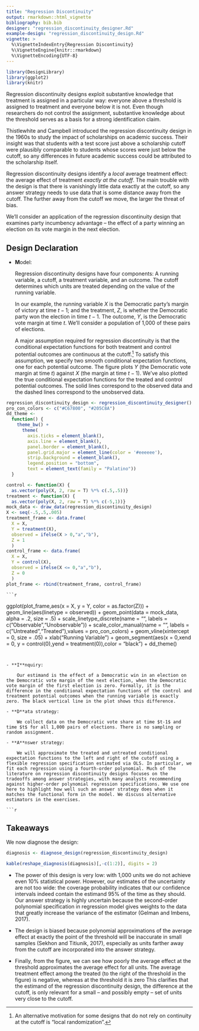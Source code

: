 ```yaml
---
title: "Regression Discontinuity"
output: rmarkdown::html_vignette
bibliography: bib.bib
designer: "regression_discontinuity_designer.Rd"
example-design: "regression_discontinuity_design.Rd"
vignette: >
  %\VignetteIndexEntry{Regression Discontinuity}
  %\VignetteEngine{knitr::rmarkdown}
  %\VignetteEncoding{UTF-8}
---
```



```r
library(DesignLibrary)
library(ggplot2)
library(knitr)
```



Regression discontinuity designs exploit substantive knowledge that treatment is assigned in a particular way: everyone above a threshold is assigned to treatment and everyone below it is not. Even though researchers do not control the assignment, substantive knowledge about the threshold serves as a basis for a strong identification claim.

Thistlewhite and Campbell introduced the regression discontinuity design in the 1960s to study the impact of scholarships on academic success. Their insight was that students with a test score just above a scholarship cutoff were plausibly comparable to students whose scores were just below the cutoff, so any differences in future academic success could be attributed to the scholarship itself.

Regression discontinuity designs identify a *local* average treatment effect: the average effect of treatment *exactly at the cutoff*. The main trouble with the design is that there is vanishingly little data exactly at the cutoff, so any answer strategy needs to use data that is some distance away from the cutoff. The further away from the cutoff we move, the larger the threat of bias.

We'll consider an application of the regression discontinuity design that examines party incumbency advantage -- the effect of a party winning an election on its vote margin in the next election.

## Design Declaration

- **M**odel: 

    Regression discontinuity designs have four components: A running variable, a cutoff, a treatment variable, and an outcome. The cutoff determines which units are treated depending on the value of the running variable.
  
    In our example, the running variable $X$ is the Democratic party's margin of victory at time $t-1$; and the treatment, $Z$, is whether the Democratic party won the election in time $t-1$. The outcome, $Y$, is the Democratic vote margin at time $t$. We'll consider a population of 1,000 of these pairs of elections.
    
    A major assumption required for regression discontinuity is that the conditional expectation functions for both treatment and control potential outcomes are continuous at the cutoff.^[An alternative motivation for some designs that do not rely on continuity at the cutoff is "local randomization".] To satisfy this assumption, we specify two smooth conditional expectation functions, one for each potential outcome. The figure plots $Y$ (the Democratic vote margin at time $t$) against $X$ (the margin at time $t-1$). We've also plotted the true conditional expectation functions for the treated and control potential outcomes. The solid lines correspond to the observed data and the dashed lines correspond to the unobserved data.
    
    
```r
regression_discontinuity_design <- regression_discontinuity_designer()
pro_con_colors <- c("#C67800", "#205C8A")
dd_theme <-
  function() {
    theme_bw() +
      theme(
        axis.ticks = element_blank(),
        axis.line = element_blank(),
        panel.border = element_blank(),
        panel.grid.major = element_line(color = '#eeeeee'),
        strip.background = element_blank(),
        legend.position = "bottom",
        text = element_text(family = "Palatino"))
  }

control <- function(X) {
  as.vector(poly(X, 2, raw = T) %*% c(.5,.5))}
treatment <- function(X) {
  as.vector(poly(X, 2, raw = T) %*% c(-5,1))}
mock_data <- draw_data(regression_discontinuity_design)
X <- seq(-.5,.5,.005)
treatment_frame <- data.frame(
  X = X,
  Y = treatment(X),
  observed = ifelse(X > 0,"a","b"),
  Z = 1
  )
control_frame <- data.frame(
  X = X,
  Y = control(X),
  observed = ifelse(X <= 0,"a","b"),
  Z = 0
  )
plot_frame <- rbind(treatment_frame, control_frame)
```

    ```r
ggplot(plot_frame,aes(x = X, y = Y, color = as.factor(Z))) + 
  geom_line(aes(linetype = observed)) +
  geom_point(data = mock_data, alpha = .2, size = .5) +
  scale_linetype_discrete(name = "", labels = c("Observable","Unobservable")) +
  scale_color_manual(name = "", labels = c("Untreated","Treated"),values = pro_con_colors) +
  geom_vline(xintercept = 0, size = .05) +
  xlab("Running Variable") + 
  geom_segment(aes(x = 0,xend = 0, y = control(0),yend = treatment(0)),color = "black") +
  dd_theme()
```


- **I**nquiry: 

    Our estimand is the effect of a Democratic win in an election on the Democratic vote margin of the next election, when the Democratic vote margin of the first election is zero. Formally, it is the difference in the conditional expectation functions of the control and treatment potential outcomes when the running variable is exactly zero. The black vertical line in the plot shows this difference.

- **D**ata strategy: 

    We collect data on the Democratic vote share at time $t-1$ and time $t$ for all 1,000 pairs of elections. There is no sampling or random assignment.

- **A**nswer strategy: 

    We will approximate the treated and untreated conditional expectation functions to the left and right of the cutoff using a flexible regression specification estimated via OLS. In particular, we fit each regression using a fourth-order polynomial. Much of the literature on regression discontinuity designs focuses on the tradeoffs among answer strategies, with many analysts recommending against higher-order polynomial regression specifications. We use one here to highlight how well such an answer strategy does when it matches the functional form in the model. We discuss alternative estimators in the exercises. 

```r

```

## Takeaways

We now diagnose the design:

```r
diagnosis <- diagnose_design(regression_discontinuity_design)
```

```r
kable(reshape_diagnosis(diagnosis)[,-c(1:2)], digits = 2)
```


- The power of this design is very low: with 1,000 units we do not achieve even 10% statistical power. However, our estimates of the uncertainty are not too wide: the coverage probability indicates that our confidence intervals indeed contain the estimand 95% of the time as they should. Our answer strategy is highly uncertain because the second-order polynomial specification in regression model gives weights to the data that greatly increase the variance of the estimator (Gelman and Imbens, 2017).

- The design is biased because polynomial approximations of the average effect at exactly the point of the threshold will be inaccurate in small samples (Sekhon and Titiunik, 2017), especially as units farther away from the cutoff are incorporated into the answer strategy. 

- Finally, from the figure, we can see how poorly the average effect at the threshold approximates the average effect for all units. The average treatment effect among the treated (to the right of the threshold in the figure) is negative, whereas at the threshold it is zero This clarifies that the estimand of the regression discontinuity design, the difference at the cutoff, is only relevant for a small – and possibly empty – set of units very close to the cutoff.
